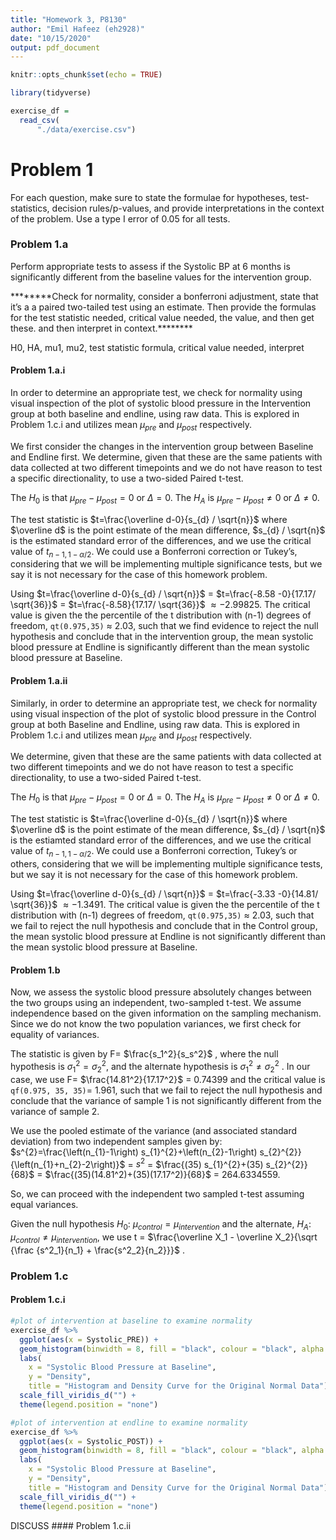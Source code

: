 ```yaml
---
title: "Homework 3, P8130"
author: "Emil Hafeez (eh2928)"
date: "10/15/2020"
output: pdf_document
---
```


```r
knitr::opts_chunk$set(echo = TRUE)
```

```r
library(tidyverse)

exercise_df =
  read_csv(
      "./data/exercise.csv")
```

# Problem 1

For each question, make sure to state the formulae for hypotheses, test-statistics, decision rules/p-values, and provide interpretations in the context of the problem. Use a type I error of 0.05 for all tests.

### Problem 1.a

Perform appropriate tests to assess if the Systolic BP at 6 months is significantly different from the baseline values for the intervention group.

********Check for normality, consider a bonferroni adjustment, state that it's a a paired two-tailed test using an estimate. Then provide the formulas for the test statistic needed, critical value needed, the value, and then get these. and then interpret in context.********


H0, HA, mu1, mu2, test statistic formula, critical value needed, interpret



#### Problem 1.a.i

In order to determine an appropriate test, we check for normality using visual inspection of the plot of systolic blood pressure in the Intervention group at both baseline and endline, using raw data. This is explored in Problem 1.c.i and utilizes mean $\mu_{pre}$ and $\mu_{post}$ respectively. 

We first consider the changes in the intervention group between Baseline and Endline first. We determine, given that these are the same patients with data collected at two different timepoints and we do not have reason to test a specific directionality, to use a two-sided Paired t-test. 

The $H_0$ is that $\mu_{pre} -\mu_{post} = 0$ or $\Delta = 0$. The $H_A$ is $\mu_{pre} -\mu_{post} \neq 0$ or $\Delta \neq 0$.

The test statistic is $t=\frac{\overline d-0}{s_{d} / \sqrt{n}}$ where $\overline d$ is the point estimate of the mean difference, $s_{d} / \sqrt{n}$ is the estimated standard error of the differences, and we use the critical value of $t_{n-1,1-{\alpha/2}}$. We could use a Bonferroni correction or Tukey's, considering that we will be implementing multiple significance tests, but we say it is not necessary for the case of this homework problem. 

Using $t=\frac{\overline d-0}{s_{d} / \sqrt{n}}$ = $t=\frac{-8.58 -0}{17.17/ \sqrt{36}}$ = $t=\frac{-8.58}{17.17/ \sqrt{36}}$ $\approx -2.99825$. The critical value is given the the percentile of the t distribution with (n-1) degrees of freedom, `qt(0.975,35)` $\approx$  $2.03$, such that we find evidence to reject the null hypothesis and conclude that in the intervention group, the mean systolic blood pressure at Endline is significantly different than the mean systolic blood pressure at Baseline. 


#### Problem 1.a.ii

Similarly, in order to determine an appropriate test, we check for normality using visual inspection of the plot of systolic blood pressure in the Control group at both Baseline and Endline, using raw data. This is explored in Problem 1.c.i and utilizes mean $\mu_{pre}$ and $\mu_{post}$ respectively. 

We determine, given that these are the same patients with data collected at two different timepoints and we do not have reason to test a specific directionality, to use a two-sided Paired t-test. 

The $H_0$ is that $\mu_{pre} -\mu_{post} = 0$ or $\Delta = 0$. The $H_A$ is $\mu_{pre} -\mu_{post} \neq 0$ or $\Delta \neq 0$.

The test statistic is $t=\frac{\overline d-0}{s_{d} / \sqrt{n}}$ where $\overline d$ is the point estimate of the mean difference, $s_{d} / \sqrt{n}$ is the estiamted standard error of the differences, and we use the critical value of $t_{n-1,1-{\alpha/2}}$. We could use a Bonferroni correction, Tukey's or others, considering that we will be implementing multiple significance tests, but we say it is not necessary for the case of this homework problem. 

Using $t=\frac{\overline d-0}{s_{d} / \sqrt{n}}$ = $t=\frac{-3.33 -0}{14.81/ \sqrt{36}}$  $\approx - 1.3491$. The critical value is given the the percentile of the t distribution with (n-1) degrees of freedom, `qt(0.975,35)` $\approx$  $2.03$, such that we fail to reject the null hypothesis and conclude that in the Control group, the mean systolic blood pressure at Endline is not significantly different than the mean systolic blood pressure at Baseline. 


#### Problem 1.b

Now, we assess the systolic blood pressure absolutely changes between the two groups using an independent, two-sampled t-test. We assume independence based on the given information on the sampling mechanism. Since we do not know the two population variances, we first check for equality of variances. 

The statistic is given by F= $\frac{s_1^2}{s_s^2}$ , where the null hypothesis is $\sigma_1^2 = \sigma^2_2$, and the alternate hypothesis is $\sigma_1^2 \neq \sigma^2_2$ . In our case, we use F= $\frac{14.81^2}{17.17^2}$  = 0.74399 and the critical value is `qf(0.975, 35, 35)`= 1.961, such that we fail to reject the null hypothesis and conclude that the variance of sample 1 is not significantly different from the variance of sample 2. 

We use the pooled estimate of the variance (and associated standard deviation) from two independent samples given by: $s^{2}=\frac{\left(n_{1}-1\right) s_{1}^{2}+\left(n_{2}-1\right) s_{2}^{2}}{\left(n_{1}+n_{2}-2\right)}$ = $s^{2}$ = $\frac{(35) s_{1}^{2}+(35) s_{2}^{2}}{68}$ = $\frac{(35)(14.81^2)+(35)(17.17^2)}{68}$ = 264.6334559.

So, we can proceed with the independent two sampled t-test assuming equal variances. 

Given the null hypothesis $H_0$: $\mu_{control} = \mu_{intervention}$ and the alternate, $H_A$: $\mu_{control} \neq \mu_{intervention}$, we use t = $\frac{\overline X_1 - \overline X_2}{\sqrt {\frac {s^2_1}{n_1} + \frac{s^2_2}{n_2}}}$ . 


### Problem 1.c

#### Problem 1.c.i

```r
#plot of intervention at baseline to examine normality
exercise_df %>%
  ggplot(aes(x = Systolic_PRE)) +
  geom_histogram(binwidth = 8, fill = "black", colour = "black", alpha = 0.9) +
  labs(
    x = "Systolic Blood Pressure at Baseline",
    y = "Density",
    title = "Histogram and Density Curve for the Original Normal Data") +
  scale_fill_viridis_d("") +
  theme(legend.position = "none")
```
```r
#plot of intervention at endline to examine normality
exercise_df %>%
  ggplot(aes(x = Systolic_POST)) +
  geom_histogram(binwidth = 8, fill = "black", colour = "black", alpha = 0.9) +
  labs(
    x = "Systolic Blood Pressure at Baseline",
    y = "Density",
    title = "Histogram and Density Curve for the Original Normal Data") +
  scale_fill_viridis_d("") +
  theme(legend.position = "none")
```

DISCUSS
#### Problem 1.c.ii







